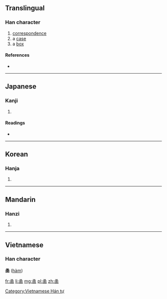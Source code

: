 ==Translingual==

===Han character===
{{Han char|rn=31|rad=囗|as=07|sn=10|four=|canj=弓戈田十 (NIWJ)}}

# [[correspondence]]
# a [[case]]
# a [[box]]

====References====
* {{Han ref|kx=0219.020|dkj=04776|dj=0446.240|hdz=10720.050|uh=5705|ud=22277}}

----

==Japanese==

===Kanji===
{{ja-kanji|grade=|rs=囗07}}

# {{defn|Japanese|sort=囗07}}

====Readings====
* {{ja-readings|on=[[かん]] (kan), [[ごん]] (gon)|kun=[[あご]] (ago), [[ふくむ]] (fukumu)}}

----

==Korean==

===Hanja===
{{ko-hanja|hangeul=함|rv=ham|mr=ham}}

# {{defn|Korean|sort=囗07}}

----

==Mandarin==

===Hanzi===
{{cmn-hanzi|pin=[[hán]] ([[han2]])|wg=han<sup>2</sup>}}
#{{defn|Mandarin|sort=囗07}}

----

==Vietnamese==
===Han character===
'''圅''' ([[hàm]])

[[Category:Vietnamese Hán tự]]

[[fr:圅]]
[[li:圅]]
[[mg:圅]]
[[pl:圅]]
[[zh:圅]]